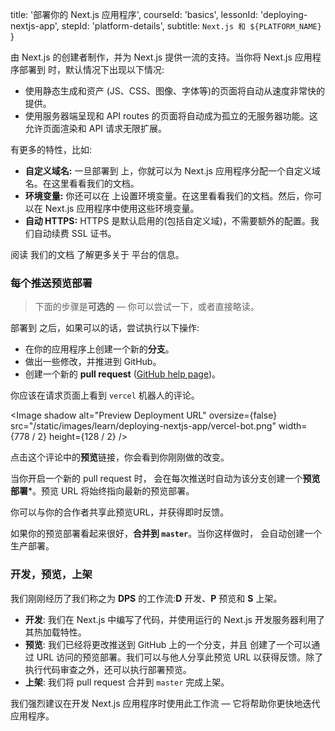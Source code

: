 
  title: '部署你的 Next.js 应用程序',
  courseId: 'basics',
  lessonId: 'deploying-nextjs-app',
  stepId: 'platform-details',
  subtitle: `Next.js 和 ${PLATFORM_NAME}`
}

<PlatformLink /> 由 Next.js 的创建者制作，并为 Next.js 提供一流的支持。当你将 Next.js 应用程序部署到 <PlatformLink /> 时，默认情况下出现以下情况:

- 使用静态生成和资产 (JS、CSS、图像、字体等)的页面将自动从速度非常快的 <PlatformCdnLink /> 提供。
- 使用服务器端呈现和 API routes 的页面将自动成为孤立的<PlatformLink href="/docs/v2/serverless-functions/introduction">无服务器功能</PlatformLink>。这允许页面渲染和 API 请求无限扩展。

<PlatformText /> 有更多的特性，比如:

- **自定义域名:** 一旦部署到 <PlatformText /> 上，你就可以为 Next.js 应用程序分配一个自定义域名。在这里看看<PlatformLink href="/docs/v2/custom-domains">我们的文档</PlatformLink>。
- **环境变量:** 你还可以在 <PlatformText /> 上设置环境变量。在这里看看<PlatformLink href="/docs/v2/build-step#environment-variables">我们的文档</PlatformLink>。然后，你可以在 Next.js 应用程序中<Link href="/docs/[[...slug]]" as="/docs/api-reference/next.config.js/environment-variables"><a>使用这些环境变量</a></Link>。
- **自动 HTTPS:** HTTPS 是默认启用的(包括自定义域)，不需要额外的配置。我们自动续费 SSL 证书。

阅读 <PlatformLink href="/docs">我们的文档</PlatformLink> 了解更多关于 <PlatformText /> 平台的信息。

### 每个推送预览部署

> 下面的步骤是**可选的** — 你可以尝试一下，或者直接略读。

部署到 <PlatformText /> 之后，如果可以的话，尝试执行以下操作:

- 在你的应用程序上创建一个新的**分支**。
- 做出一些修改，并推进到 GitHub。
- 创建一个新的 **pull request** ([GitHub help page](https://help.github.com/en/github/collaborating-with-issues-and-pull-requests/creating-a-pull-request))。

你应该在请求页面上看到 `vercel` 机器人的评论。

<Image
  shadow
  alt="Preview Deployment URL"
  oversize={false}
  src="/static/images/learn/deploying-nextjs-app/vercel-bot.png"
  width={778 / 2}
  height={128 / 2}
/>

点击这个评论中的**预览**链接，你会看到你刚刚做的改变。

当你开启一个新的 pull request 时，<PlatformText /> 会在每次推送时自动为该分支创建一个**预览部署***。预览 URL 将始终指向最新的预览部署。

你可以与你的合作者共享此预览URL，并获得即时反馈。

如果你的预览部署看起来很好，**合并到 `master`**。当你这样做时，<PlatformText /> 会自动创建一个生产部署。

### 开发，预览，上架

我们刚刚经历了我们称之为 **DPS** 的工作流:**D** 开发、**P** 预览和 **S** 上架。

- **开发**: 我们在 Next.js 中编写了代码，并使用运行的 Next.js 开发服务器利用了其热加载特性。
- **预览**: 我们已经将更改推送到 GitHub 上的一个分支，并且 <PlatformText /> 创建了一个可以通过 URL 访问的预览部署。我们可以与他人分享此预览 URL 以获得反馈。除了执行代码审查之外，还可以执行部署预览。
- **上架**: 我们将 pull request 合并到 `master` 完成上架。

我们强烈建议在开发 Next.js 应用程序时使用此工作流 — 它将帮助你更快地迭代应用程序。


